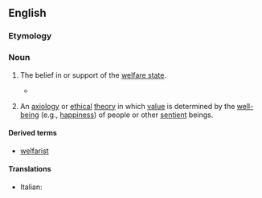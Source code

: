 ==English==

===Etymology===
{{suffix|en|welfare|ism}}

===Noun===
{{en-noun|-}}

# {{lb|en|rare|derogatory}} The belief in or support of the [[welfare state]].
#* {{quote-journal|1=en|author=Trevor Loudon|authorlink=Trevor Loudon|title=Government Welfare: A Cancer Known as Communism|journal=Epoch Times|url=https://www.theepochtimes.com/government-welfare-a-cancer-known-as-communism_2787169.html|date=2019 February 8|text=Stage one of societal cancer is “'''welfarism'''.” Citizens get a few benefits for the elderly, the very young, those who can’t look after themselves, maybe some student loans. The economy remains pretty healthy. The symptoms are mild and noticed by very few.}}
# {{lb|en|philosophy}} An [[axiology]] or [[ethical]] [[theory]] in which [[value]] is determined by the [[well-being]] (e.g., [[happiness]]) of people or other [[sentient]] beings.

====Derived terms====
* [[welfarist]]

====Translations====
{{trans-top|The belief in or support of the welfare state}}
* Italian: {{t|it|welfarismo|m}}
{{trans-mid}}
{{trans-bottom}}